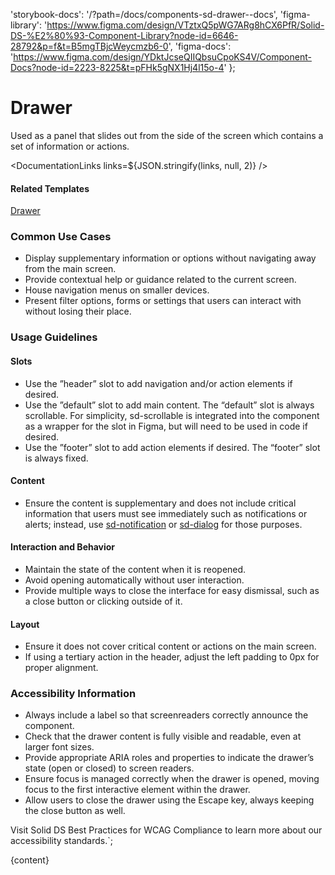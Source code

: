 

  'storybook-docs': '/?path=/docs/components-sd-drawer--docs',
  'figma-library':
    'https://www.figma.com/design/VTztxQ5pWG7ARg8hCX6PfR/Solid-DS-%E2%80%93-Component-Library?node-id=6646-28792&p=f&t=B5mgTBjcWeycmzb6-0',
  'figma-docs':
    'https://www.figma.com/design/YDktJcseQIIQbsuCpoKS4V/Component-Docs?node-id=2223-8225&t=pFHk5gNX1Hj4l15o-4'
};

# Drawer

Used as a panel that slides out from the side of the screen which contains a set of information or actions.

<DefaultStory />

<DocumentationLinks links=${JSON.stringify(links, null, 2)} />

#### Related Templates

[Drawer](/?path=/docs/templates-drawer--docs)

### Common Use Cases

- Display supplementary information or options without navigating away from the main screen.
- Provide contextual help or guidance related to the current screen.
- House navigation menus on smaller devices.
- Present filter options, forms or settings that users can interact with without losing their place.

### Usage Guidelines

#### Slots

- Use the ”header” slot to add navigation and/or action elements if desired.
- Use the ”default” slot to add main content. The “default” slot is always scrollable. For simplicity, sd-scrollable is integrated into the component as a wrapper for the slot in Figma, but will need to be used in code if desired.
- Use the ”footer” slot to add action elements if desired. The “footer” slot is always fixed.

#### Content

- Ensure the content is supplementary and does not include critical information that users must see immediately such as notifications or alerts; instead, use [sd-notification](/?path=/docs/components-sd-notification--docs) or [sd-dialog](/?path=/docs/components-sd-dialog--docs) for those purposes.

#### Interaction and Behavior

- Maintain the state of the content when it is reopened.
- Avoid opening automatically without user interaction.
- Provide multiple ways to close the interface for easy dismissal, such as a close button or clicking outside of it.

#### Layout

- Ensure it does not cover critical content or actions on the main screen.
- If using a tertiary action in the header, adjust the left padding to 0px for proper alignment.

### Accessibility Information

- Always include a label so that screenreaders correctly announce the component.
- Check that the drawer content is fully visible and readable, even at larger font sizes.
- Provide appropriate ARIA roles and properties to indicate the drawer’s state (open or closed) to screen readers.
- Ensure focus is managed correctly when the drawer is opened, moving focus to the first interactive element within the drawer.
- Allow users to close the drawer using the Escape key, always keeping the close button as well.

Visit <sd-link href="https://www.figma.com/design/YDktJcseQIIQbsuCpoKS4V/Component-Docs?node-id=10708-5011&t=Z1FxSGWkmXG5r5sw-4" target="_blank">Solid DS Best Practices for WCAG Compliance</sd-link> to learn more about our accessibility standards.`;

<Meta title="Components/sd-drawer/Overview" />

<OverviewFormatter story={SdDrawerStories.Default}>{content}</OverviewFormatter>
